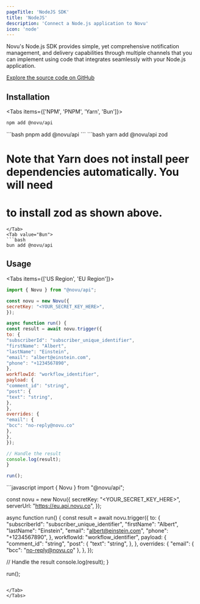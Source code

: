 ```yaml
---
pageTitle: 'NodeJS SDK'
title: 'NodeJS'
description: 'Connect a Node.js application to Novu'
icon: 'node'
---
```



Novu's Node.js SDK provides simple, yet comprehensive notification management, and delivery capabilities through multiple channels that you can implement using code that integrates seamlessly with your Node.js application.

[Explore the source code on GitHub](https://github.com/novuhq/novu-ts)

## Installation

<Tabs items={['NPM', 'PNPM', 'Yarn', 'Bun']}>
<Tab value="NPM">
```bash
npm add @novu/api
```
</Tab>
<Tab value="PNPM">
```bash
pnpm add @novu/api
```
</Tab>
<Tab value="Yarn">
```bash
yarn add @novu/api zod

# Note that Yarn does not install peer dependencies automatically. You will need

# to install zod as shown above.

````
</Tab>
<Tab value="Bun">
```bash
bun add @novu/api
````

</Tab>
</Tabs>

## Usage

<Tabs items={['US Region', 'EU Region']}>
<Tab value="US Region">
```javascript
import { Novu } from "@novu/api";

const novu = new Novu({
secretKey: "<YOUR_SECRET_KEY_HERE>",
});

async function run() {
const result = await novu.trigger({
to: {
"subscriberId": "subscriber_unique_identifier",
"firstName": "Albert",
"lastName": "Einstein",
"email": "albert@einstein.com",
"phone": "+1234567890",
},
workflowId: "workflow_identifier",
payload: {
"comment_id": "string",
"post": {
"text": "string",
},
},
overrides: {
"email": {
"bcc": "no-reply@novu.co"
},
},
});

// Handle the result
console.log(result);
}

run();

````
</Tab>
<Tab value="EU Region">
```javascript
import { Novu } from "@novu/api";

const novu = new Novu({
  secretKey: "<YOUR_SECRET_KEY_HERE>",
  serverUrl: "https://eu.api.novu.co",
});

async function run() {
  const result = await novu.trigger({
    to: {
      "subscriberId": "subscriber_unique_identifier",
      "firstName": "Albert",
      "lastName": "Einstein",
      "email": "albert@einstein.com",
      "phone": "+1234567890",
    },
    workflowId: "workflow_identifier",
    payload: {
      "comment_id": "string",
      "post": {
        "text": "string",
      },
    },
    overrides: {
      "email": {
        "bcc": "no-reply@novu.co"
      },
    },
  });

  // Handle the result
  console.log(result);
}

run();
````

</Tab>
</Tabs>
